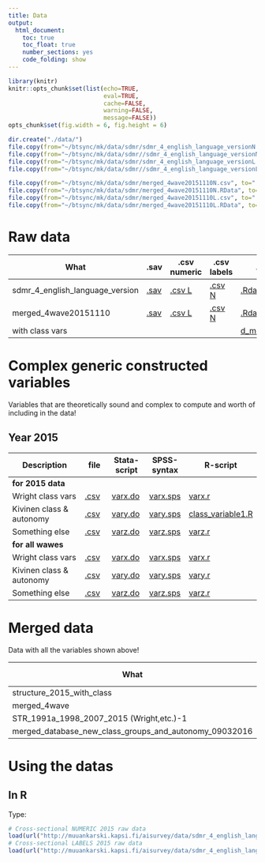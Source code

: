 ```yaml
---
title: Data
output: 
  html_document: 
    toc: true
    toc_float: true
    number_sections: yes
    code_folding: show
---
```



```r
library(knitr)
knitr::opts_chunk$set(list(echo=TRUE,
                           eval=TRUE,
                           cache=FALSE,
                           warning=FALSE,
                           message=FALSE))
opts_chunk$set(fig.width = 6, fig.height = 6)
```


```r
dir.create("./data/")
file.copy(from="~/btsync/mk/data/sdmr/sdmr_4_english_language_versionN.csv", to="./data/")
file.copy(from="~/btsync/mk/data/sdmr//sdmr_4_english_language_versionN.RData", to="./data/")
file.copy(from="~/btsync/mk/data/sdmr/sdmr_4_english_language_versionL.csv", to="./data/")
file.copy(from="~/btsync/mk/data/sdmr//sdmr_4_english_language_versionL.RData", to="./data/")

file.copy(from="~/btsync/mk/data/sdmr/merged_4wave20151110N.csv", to="./data/")
file.copy(from="~/btsync/mk/data/sdmr/merged_4wave20151110N.RData", to="./data/")
file.copy(from="~/btsync/mk/data/sdmr/merged_4wave20151110L.csv", to="./data/")
file.copy(from="~/btsync/mk/data/sdmr/merged_4wave20151110L.RData", to="./data/")
```

# Raw data 


| What                            |.sav | .csv numeric | .csv labels | .RData numeric | .RData labels |
| ------------------------------- |---- | ------------ |------------- |--------------- |-------------- |
| sdmr_4_english_language_version | [.sav](./data/sdmr_4_english_language_version.sav) | [.csv L](./data/sdmr_4_english_language_versionL.csv) | [.csv N](./data/sdmr_4_english_language_versionN.csv) | [.Rdata N](./data/sdmr_4_english_language_versionN.RData) | [.Rdata L](./data/sdmr_4_english_language_versionL.RData) |
| merged_4wave20151110            | [.sav](./data/merged_4wave20151110.sav) | [.csv L](./data/merged_4wave20151110L.csv) | [.csv N](./data/merged_4wave20151110N.csv) | [.Rdata N](./data/merged_4wave20151110N.RData) | [.Rdata L](./data/merged_4wave20151110L.RData) |
| with class vars |  |  |   | [d_merge_N_class.RData](./data/d_merge_N_class.RData) |  [d_merge_L_class.RData](./data/d_merge_L_class.RData)   |

# Complex generic constructed variables

Variables that are theoretically sound and complex to compute and worth of including in the data!

## Year 2015

| Description                  | file     | Stata-script | SPSS-syntax  | R-script    |  
| -------------------------    | -------- | ----------   | ----------   | -------     |
| **for 2015 data**            |          |          |          |          |
| Wright class vars            | [.csv]() | [varx.do]()  | [varx.sps]() | [varx.r]()  |
| Kivinen class & autonomy     | [.csv]() | [vary.do]()  | [vary.sps]() | [class_variable1.R](./code/class_variable1.R)  |
| Something else               | [.csv]() | [varz.do]()  | [varz.sps]() | [varz.r]()  |
| **for all wawes**            |          |          |          |          |
| Wright class vars            | [.csv]() | [varx.do]()  | [varx.sps]() | [varx.r]()  |
| Kivinen class & autonomy     | [.csv]() | [vary.do]()  | [vary.sps]() | [vary.r]()  |
| Something else               | [.csv]() | [varz.do]()  | [varz.sps]() | [varz.r]()  |

# Merged data

Data with all the variables shown above!

| What                            |.sav | .csv numeric | .csv labels | .RData numeric | .RData labels |
| ------------------------------- |---- | ------------ |------------- |--------------- |-------------- |
| structure_2015_with_class       | [.sav](./data/structure_2015_with_class.sav)  | |   |   |   |
| merged_4wave   | [.sav](./data/merged_4wave.sav)    | |   |   |   |
| STR_1991a_1998_2007_2015 (Wright,etc.)-1   | [.sav](./data/STR_1991a_1998_2007_2015 (Wright,etc.)-1.sav)   | |   |   |   |
| merged_database_new_class_groups_and_autonomy_09032016   | [.sav](./data/merged_database_new_class_groups_and_autonomy_09032016.sav)   | |   |   |   |


# Using the datas

## In R

Type:

```r
# Cross-sectional NUMERIC 2015 raw data
load(url("http://muuankarski.kapsi.fi/aisurvey/data/sdmr_4_english_language_versionN.RData"))
# Cross-sectional LABELS 2015 raw data
load(url("http://muuankarski.kapsi.fi/aisurvey/data/sdmr_4_english_language_versionL.RData"))
```



